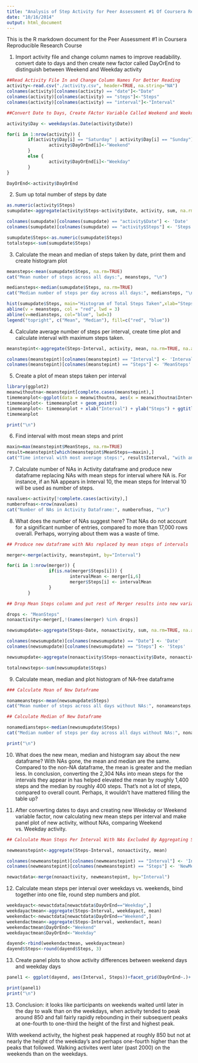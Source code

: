 ```yaml
---
title: "Analysis of Step Activity for Peer Assessment #1 Of Coursera Reproducible Research Course"
date: "10/16/2014"
output: html_document
---
```


This is the R markdown document for the Peer Assessment #1 in Coursera Reproducible Research Course

1. Import activity file and change column names to improve readability. convert date to days and then create new factor called DayOrEnd to distinguish between Weekend and Weekday activity

```r

##Read Activity File In and Change Column Names For Better Reading
activity<-read.csv("./activity.csv", header=TRUE, na.string="NA")
colnames(activity)[colnames(activity) == "date"]<-"Date"
colnames(activity)[colnames(activity) == "steps"]<-"Steps"
colnames(activity)[colnames(activity) == "interval"]<-"Interval" 

##Convert Date to Days, Create FActor Variable Called Weekend and Weekday

activity$Day <- weekdays(as.Date(activity$Date))

for(i in 1:nrow(activity)) {
        if(activity$Day[i] == "Saturday" | activity$Day[i] == "Sunday"){
                activity$DayOrEnd[i]<-"Weekend"
        }
        else {
                activity$DayOrEnd[i]<-"Weekday"
        }
}

DayOrEnd<-activity$DayOrEnd

``` 
2. Sum up total number of steps by date


```r

as.numeric(activity$Steps)
sumupdate<-aggregate(activity$Steps~activity$Date, activity, sum, na.rm=TRUE, na.action="na.pass")

colnames(sumupdate)[colnames(sumupdate) == "activity$Date"] <- 'Date'
colnames(sumupdate)[colnames(sumupdate) == "activity$Steps"] <- 'Steps'

sumupdate$Steps<-as.numeric(sumupdate$Steps)
totalsteps<-sum(sumupdate$Steps)

```
3. Calculate the mean and median of steps taken by date, print them and create histogram plot

```r

meansteps<-mean(sumupdate$Steps, na.rm=TRUE)
cat("Mean number of steps across all days:", meansteps, "\n")

mediansteps<-median(sumupdate$Steps, na.rm=TRUE)
cat("Median number of steps per day across all days:", mediansteps, "\n")

hist(sumupdate$Steps, main="Histogram of Total Steps Taken",xlab="Steps")
abline(v = meansteps, col = "red", lwd = 3)
abline(v=mediansteps, col="blue", lwd=3)
legend("topright", c("Mean", "Median"), fill=c("red", "blue"))

```
4. Calculate average number of steps per interval, create time plot and calculate interval with maximum steps taken. 

```r
meanstepint<-aggregate(Steps~Interval, activity, mean, na.rm=TRUE, na.action="na.pass")

colnames(meanstepint)[colnames(meanstepint) == "Interval"] <- 'Interval'
colnames(meanstepint)[colnames(meanstepint) == "Steps"] <- 'MeanSteps'

```
5. Create a plot of mean steps taken per interval

```r
library(ggplot2)
meanwithoutna<-meanstepint[complete.cases(meanstepint),]
timemeanplot<-ggplot(data = meanwithoutna, aes(x = meanwithoutna$Interval, y = meanwithoutna$MeanSteps))
timemeanplot<- timemeanplot + geom_point()
timemeanplot<- timemeanplot + xlab("Interval") + ylab("Steps") + ggtitle("Average Steps Taken Over Course Of Day")
timemeanplot
```
```r

print("\n")

```
6. Find interval with most mean steps and print

```r
maxin=max(meanstepint$MeanSteps, na.rm=TRUE)
result=meanstepint[which(meanstepint$MeanSteps==maxin),]
cat("Time interval with most average steps:", result$Interval, "with an average of", result$MeanSteps, "steps", "\n")

```
7. Calculate number of NAs in Activity dataframe and produce new dataframe replacing NAs with mean steps for interval where NA is. For instance, if an NA appears in Interval 10, the mean steps for Interval 10 will be used as number of steps. 

```r

navalues<-activity[!complete.cases(activity),]
numberofnas<-nrow(navalues)
cat("Number of NAs in Activity Dataframe:", numberofnas, "\n")

```
8. What does the number of NAs suggest here? That NAs do not account for a significant number of entries, compared to more than 17,000 rows overall. Perhaps, worrying about them was a waste of time.

```r

## Produce new dataframe with NAs replaced by mean steps of intervals

merger<-merge(activity, meanstepint, by="Interval")

for(i in 1:nrow(merger)) {
                if(is.na(merger$Steps[i])) {
                        intervalMean <- merger[i,6]
                        merger$Steps[i] <- intervalMean
                }
        }

## Drop Mean Steps column and put rest of Merger results into new variable Nonaactivity

drops <- "MeanSteps"
nonaactivity<-merger[,!(names(merger) %in% drops)]

newsumupdate<-aggregate(Steps~Date, nonaactivity, sum, na.rm=TRUE, na.action="na.pass")

colnames(newsumupdate)[colnames(newsumupdate) == "Date"] <- 'Date'
colnames(newsumupdate)[colnames(newsumupdate) == "Steps"] <- 'Steps'

newsumupdate<-aggregate(nonaactivity$Steps~nonaactivity$Date, nonaactivity, sum, na.rm=TRUE, na.action="na.pass")

totalnewsteps<-sum(newsumupdate$Steps)

```
9. Calculate mean, median and plot histogram of NA-free dataframe

```r
### Calculate Mean of New Dataframe

nonameansteps<-mean(newsumupdate$Steps)
cat("Mean number of steps across all days without NAs:", nonameansteps, "\n")

## Calculate Median of New Dataframe

nonamediansteps<-median(newsumupdate$Steps)
cat("Median number of steps per day across all days without NAs:", nonamediansteps, "\n")

```
```r
print("\n")
```
10. What does the new mean, median and histogram say about the new dataframe? With NAs gone, the mean and median are the same. Compared to the non-NA dataframe, the mean is greater and the median less. In conclusion, converting the 2,304 NAs into mean steps for the intervals they appear in has helped elevated the mean by roughly 1,400 steps and the median by roughly 400 steps. That's not a lot of steps, compared to overall count. Perhaps, it wouldn't have mattered filling the table up?

11. After converting dates to days and creating new Weekday or Weekend variable factor, now calculating new mean steps per interval and make panel plot of new activity, without NAs, comparing Weekend vs. Weekday activity.   

```r

## Calculate Mean Steps Per Interval With NAs Excluded By Aggregating Steps and Interval

newmeanstepint<-aggregate(Steps~Interval, nonaactivity, mean)

colnames(newmeanstepint)[colnames(newmeanstepint) == "Interval"] <- 'Interval'
colnames(newmeanstepint)[colnames(newmeanstepint) == "Steps"] <- 'NewMeanSteps'

newactdata<-merge(nonaactivity, newmeanstepint, by="Interval")

```
12. Calculate mean steps per interval over weekdays vs. weekends, bind together into one file, round step numbers and plot.

```r

weekdayact<-newactdata[newactdata$DayOrEnd=="Weekday",]
weekdayactmean<-aggregate(Steps~Interval, weekdayact, mean)
weekendact<-newactdata[newactdata$DayOrEnd=="Weekend",]
weekendactmean<-aggregate(Steps~Interval, weekendact, mean)
weekendactmean$DayOrEnd<-"Weekend"
weekdayactmean$DayOrEnd<-"Weekday"

dayend<-rbind(weekendactmean, weekdayactmean)
dayend$Steps<-round(dayend$Steps, 3)

```
13. Create panel plots to show activity differences between weekend days and weekday days

```r

panel1 <- ggplot(dayend, aes(Interval, Steps))+facet_grid(DayOrEnd~.)+ geom_point() +xlab("Interval") + ylab("Steps") + ggtitle("Average Daily Number of Steps Taken On Weekdays Vs. Weekends") 

print(panel1)
print("\n")

```      
13. Conclusion: it looks like participants on weekends waited until later in the day to walk than on the weekdays, when activity tended to peak around 850 and fall fairly rapidly rebounding in their subsequent peaks at one-fourth to one-third the height of the first and highest peak. 

With weekend activity, the highest peak happened at roughly 850 but not at nearly the height of the weekday's and perhaps one-fourth higher than the peaks that followed. Walking activites went later (past 2000) on the weekends than on the weekdays. 